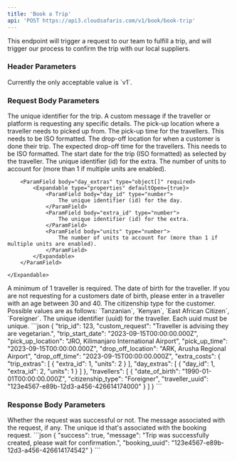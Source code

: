 ```yaml
---
title: 'Book a Trip'
api: 'POST https://api3.cloudsafaris.com/v1/book/book-trip'
---
```


This endpoint will trigger a request to our team to fulfill a trip, and will trigger our process to confirm the trip with our local suppliers.

### Header Parameters
<ParamField header="CloudSafaris-API-Version" type="string" default="v1">
  Currently the only acceptable value is `v1`.
</ParamField>

### Request Body Parameters

<ParamField body="trip_id" type="number" required>
    The unique identifier for the trip.
</ParamField>
<ParamField body="custom_request" type="string" required>
    A custom message if the traveller or platform is requesting any specific details.
</ParamField>
<ParamField body="pick_up_location" type="string">
    The pick-up location where a traveller needs to picked up from.
</ParamField>
<ParamField body="pick_up_time" type="string">
    The pick-up time for the travellers. This needs to be ISO formatted.
</ParamField>
<ParamField body="drop_off_location" type="string">
    The drop-off location for when a customer is done their trip.
</ParamField>
<ParamField body="drop_off_time" type="string">
    The expected drop-off time for the travellers. This needs to be ISO formatted.
</ParamField>
<ParamField body="trip_start_date" type="string" required>
    The start date for the trip (ISO formatted) as selected by the traveller.
</ParamField>
<ParamField body="extra_costs" type="object" required>
    <Expandable type="properties" defaultOpen={true}>
        <ParamField body="trip_extras" type="object[]" required>
            <Expandable type="properties" defaultOpen={true}>
                <ParamField body="extra_id" type="number">
                    The unique identifier (id) for the extra.
                </ParamField>
                <ParamField body="units" type="number">
                    The number of units to account for (more than 1 if multiple units are enabled).
                </ParamField>
            </Expandable>
        </ParamField>

        <ParamField body="day_extras" type="object[]" required>
            <Expandable type="properties" defaultOpen={true}>
                <ParamField body="day_id" type="number">
                    The unique identifier (id) for the day.
                </ParamField>
                <ParamField body="extra_id" type="number">
                    The unique identifier (id) for the extra.
                </ParamField>
                <ParamField body="units" type="number">
                    The number of units to account for (more than 1 if multiple units are enabled).
                </ParamField>
            </Expandable>
        </ParamField>

    </Expandable>
</ParamField>
<ParamField body="travellers" type="object" required>
    A minimum of 1 traveller is required.
    <Expandable type="properties" defaultOpen={true}>
        <ParamField body="date_of_birth" type="string" required>
            The date of birth for the traveller. If you are not requesting for a customers date of birth, please enter in a traveller with an age between 30 and 40.
        </ParamField>
        <ParamField body="citizenship" type="string" required>
            The citizenship type for the customer. Possible values are as follows:
            `Tanzanian`, `Kenyan`, `East African Citizen`, `Foreigner`.
        </ParamField>
        <ParamField body="uuid" type="string" required>
            The unique identifier (uuid) for the traveller. Each uuid must be unique.
        </ParamField>
    </Expandable>
</ParamField>

<RequestExample>
  ```json
{
  "trip_id": 123,
  "custom_request": "Traveller is advising they are vegetarian.",
  "trip_start_date": "2023-09-15T00:00:00.000Z",    
  "pick_up_location": "JRO, Kilimanjaro International Airport", 
  "pick_up_time": "2023-09-15T00:00:00.000Z", 
  "drop_off_location": "ARK, Arusha Regional Airport",
  "drop_off_time": "2023-09-15T00:00:00.000Z", 
  "extra_costs": {
    "trip_extras": [
      {
        "extra_id": 1,
        "units": 2
      }
    ],
    "day_extras": [
      {
        "day_id": 1,
        "extra_id": 2,
        "units": 1
      }
    ]
  },
  "travellers": [
    {
      "date_of_birth": "1990-01-01T00:00:00.000Z",
      "citizenship_type": "Foreigner",
      "traveller_uuid": "123e4567-e89b-12d3-a456-426614174000"
    }
  ]
}
```
</RequestExample>


### Response Body Parameters

<ResponseField name="success" type="boolean">
    Whether the request was successful or not.
</ResponseField>
<ResponseField name="message" type="string">
    The message associated with the request, if any.
</ResponseField>
<ResponseField name="booking_uuid" type="uuid">
    The unique id that's associated with the booking request.
</ResponseField>


<ResponseExample>
```json
{
    "success": true,
    "message": "Trip was successfully created, please wait for confirmation.",
    "booking_uuid": "123e4567-e89b-12d3-a456-426614174542"
}
```
</ResponseExample>